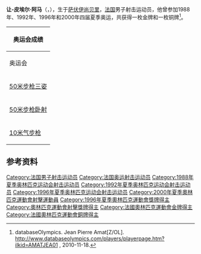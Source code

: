 {{MedalTableTop}}
{{MedalSport|男子[[夏季奥林匹克运动会射击比赛|射击比赛]]}}
{{MedalCountry| {{FRA}}}}
{{MedalOlympics}}
{{MedalGold| [[1996年夏季奥林匹克运动会|1996年亚特兰大奥运会]] | [[50米步枪三姿|50米步枪三姿]]}}
{{MedalBronze| 1996年亚特兰大奥运会 | [[10米气步枪|10米气步枪]]}}
{{MedalBottom}}
'''让-皮埃尔·阿马'''（{{lang-fr|Jean-Pierre Amat}}，{{bd|1962年|6月13日|}}），生于[[萨伏伊|萨伏伊]][[尚贝里|尚贝里]]，[[法国|法国]]男子射击运动员，他曾参加1988年、1992年、1996年和2000年四届夏季奥运，共获得一枚金牌和一枚铜牌<ref>databaseOlympics. Jean Pierre Amat[Z/OL]. http://www.databaseolympics.com/players/playerpage.htm?ilkid=AMATJEA01 {{Wayback|url=http://www.databaseolympics.com/players/playerpage.htm?ilkid=AMATJEA01 |date=20110815224054 }}, 2010-11-18.</ref>。

{|class="wikitable" style="text-align: center"
!colspan=5|奥运会成绩
|-
!奥运会
![[1988年夏季奥林匹克运动会|1988年]]
![[1992年夏季奥林匹克运动会|1992年]]
![[1996年夏季奥林匹克运动会|1996年]]
![[2000年夏季奥林匹克运动会|2000年]]
|-
|align=left|[[50米步枪三姿|50米步枪三姿]]
|第13名<br/>1169环
|第16名<br/>1159环
|style="background: #ccffcc"|{{Gold1}} 冠军<br/>1175+98.9环<br/>'''前奥运纪录'''
|第22名<br/>1158环
|-
|align=left|[[50米步枪卧射|50米步枪卧射]]
|第32名<br/>593环
|第26名<br/>592环
|—
|第30名<br/>591环
|-
|align=left|[[10米气步枪|10米气步枪]]
|—
|style="background: #ccffcc"|第4名<br/>590+101.6环
|style="background: #ccffcc"|{{Bronze3}} 季军<br/>591+102.1环
|第18名<br/>588环
|}

==参考资料==
{{reflist}}

{{奥林匹克运动会男子50米步枪三姿冠军}}

{{Authority control}}
{{DEFAULTSORT:Amat, Jean-Pierre}}
[[Category:法国男子射击运动员|Category:法国男子射击运动员]]
[[Category:法国奥运射击运动员|Category:法国奥运射击运动员]]
[[Category:1988年夏季奥林匹克运动会射击运动员|Category:1988年夏季奥林匹克运动会射击运动员]]
[[Category:1992年夏季奥林匹克运动会射击运动员|Category:1992年夏季奥林匹克运动会射击运动员]]
[[Category:1996年夏季奥林匹克运动会射击运动员|Category:1996年夏季奥林匹克运动会射击运动员]]
[[Category:2000年夏季奧林匹克運動會射擊運動員|Category:2000年夏季奧林匹克運動會射擊運動員]]
[[Category:1996年夏季奧林匹克運動會獎牌得主|Category:1996年夏季奧林匹克運動會獎牌得主]]
[[Category:奧林匹克運動會射擊獎牌得主|Category:奧林匹克運動會射擊獎牌得主]]
[[Category:法國奧林匹克運動會金牌得主|Category:法國奧林匹克運動會金牌得主]]
[[Category:法國奧林匹克運動會銅牌得主|Category:法國奧林匹克運動會銅牌得主]]

{{France-sport-bio-stub}}